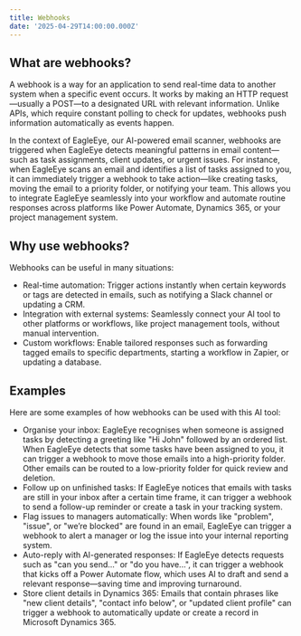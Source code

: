 ```yaml
---
title: Webhooks
date: '2025-04-29T14:00:00.000Z'
---
```


## What are webhooks?

A webhook is a way for an application to send real-time data to another system when a specific event occurs. It works by making an HTTP request—usually a POST—to a designated URL with relevant information. Unlike APIs, which require constant polling to check for updates, webhooks push information automatically as events happen.

In the context of EagleEye, our AI-powered email scanner, webhooks are triggered when EagleEye detects meaningful patterns in email content—such as task assignments, client updates, or urgent issues. For instance, when EagleEye scans an email and identifies a list of tasks assigned to you, it can immediately trigger a webhook to take action—like creating tasks, moving the email to a priority folder, or notifying your team. This allows you to integrate EagleEye seamlessly into your workflow and automate routine responses across platforms like Power Automate, Dynamics 365, or your project management system.

## Why use webhooks?

Webhooks can be useful in many situations:

* Real-time automation: Trigger actions instantly when certain keywords or tags are detected in emails, such as notifying a Slack channel or updating a CRM. 
* Integration with external systems: Seamlessly connect your AI tool to other platforms or workflows, like project management tools, without manual intervention. 
* Custom workflows: Enable tailored responses such as forwarding tagged emails to specific departments, starting a workflow in Zapier, or updating a database. 

## Examples

 Here are some examples of how webhooks can be used with this AI tool:

* Organise your inbox: EagleEye recognises when someone is assigned tasks by detecting a greeting like "Hi John" followed by an ordered list. When EagleEye detects that some tasks have been assigned to you, it can trigger a webhook to move those emails into a high-priority folder. Other emails can be routed to a low-priority folder for quick review and deletion. 
* Follow up on unfinished tasks: If EagleEye notices that emails with tasks are still in your inbox after a certain time frame, it can trigger a webhook to send a follow-up reminder or create a task in your tracking system. 
* Flag issues to managers automatically: When words like "problem", "issue", or "we’re blocked" are found in an email, EagleEye can trigger a webhook to alert a manager or log the issue into your internal reporting system. 
* Auto-reply with AI-generated responses: If EagleEye detects requests such as "can you send..." or "do you have...", it can trigger a webhook that kicks off a Power Automate flow, which uses AI to draft and send a relevant response—saving time and improving turnaround. 
* Store client details in Dynamics 365: Emails that contain phrases like "new client details", "contact info below", or "updated client profile" can trigger a webhook to automatically update or create a record in Microsoft Dynamics 365.
